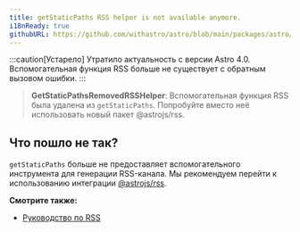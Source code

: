 ```yaml
---
title: getStaticPaths RSS helper is not available anymore.
i18nReady: true
githubURL: https://github.com/withastro/astro/blob/main/packages/astro/src/core/errors/errors-data.ts
---
```


:::caution[Устарело]
Утратило актуальность с версии Astro 4.0. Вспомогательная функция RSS больше не существует с обратным вызовом ошибки.
:::

> **GetStaticPathsRemovedRSSHelper**: Вспомогательная функция RSS была удалена из `getStaticPaths`. Попробуйте вместо неё использовать новый пакет @astrojs/rss.

## Что пошло не так?

`getStaticPaths` больше не предоставляет вспомогательного инструмента для генерации RSS-канала. Мы рекомендуем перейти к использованию интеграции [@astrojs/rss](/ru/guides/rss/#setting-up-astrojsrss).

**Смотрите также:**

-  [Руководство по RSS](/ru/guides/rss/)

